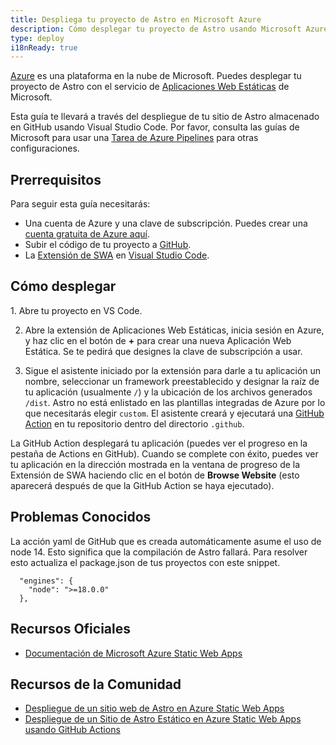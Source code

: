 ```yaml
---
title: Despliega tu proyecto de Astro en Microsoft Azure
description: Cómo desplegar tu proyecto de Astro usando Microsoft Azure
type: deploy
i18nReady: true
---
```


[Azure](https://azure.microsoft.com/) es una plataforma en la nube de Microsoft. Puedes desplegar tu proyecto de Astro con el servicio de [Aplicaciones Web Estáticas](https://aka.ms/staticwebapps) de Microsoft.

Esta guía te llevará a través del despliegue de tu sitio de Astro almacenado en GitHub usando Visual Studio Code. Por favor, consulta las guías de Microsoft para usar una [Tarea de Azure Pipelines](https://learn.microsoft.com/en-us/azure/devops/pipelines/tasks/reference/azure-static-web-app-v0?view=azure-pipelines) para otras configuraciones.

## Prerrequisitos

Para seguir esta guía necesitarás:

- Una cuenta de Azure y una clave de subscripción. Puedes crear una [cuenta gratuita de Azure aquí](https://azure.microsoft.com/free).
- Subir el código de tu proyecto a [GitHub](https://github.com/).
- La [Extensión de SWA](https://marketplace.visualstudio.com/items?itemName=ms-azuretools.vscode-azurestaticwebapps) en [Visual Studio Code](https://code.visualstudio.com/).

## Cómo desplegar

<Steps>
1. Abre tu proyecto en VS Code.

2. Abre la extensión de Aplicaciones Web Estáticas, inicia sesión en Azure, y haz clic en el botón de **+** para crear una nueva Aplicación Web Estática. Se te pedirá que designes la clave de subscripción a usar.

3. Sigue el asistente iniciado por la extensión para darle a tu aplicación un nombre, seleccionar un framework preestablecido y designar la raíz de tu aplicación (usualmente `/`) y la ubicación de los archivos generados `/dist`. Astro no está enlistado en las plantillas integradas de Azure por lo que necesitarás elegir `custom`. El asistente creará y ejecutará una [GitHub Action](https://github.com/features/actions) en tu repositorio dentro del directorio `.github`.
</Steps>

La GitHub Action desplegará tu aplicación (puedes ver el progreso en la pestaña de Actions en GitHub). Cuando se complete con éxito, puedes ver tu aplicación en la dirección mostrada en la ventana de progreso de la Extensión de SWA haciendo clic en el botón de **Browse Website** (esto aparecerá después de que la GitHub Action se haya ejecutado).

## Problemas Conocidos

La acción yaml de GitHub que es creada automáticamente asume el uso de node 14. Esto significa que la compilación de Astro fallará. Para resolver esto actualiza el package.json de tus proyectos con este snippet.

```
  "engines": {
    "node": ">=18.0.0"
  },
```

## Recursos Oficiales

- [Documentación de Microsoft Azure Static Web Apps](https://learn.microsoft.com/es-es/azure/static-web-apps/)

## Recursos de la Comunidad

- [Despliegue de un sitio web de Astro en Azure Static Web Apps](https://www.blueboxes.co.uk/deploying-an-astro-website-to-azure-static-web-apps)
- [Despliegue de un Sitio de Astro Estático en Azure Static Web Apps usando GitHub Actions](https://agramont.net/blog/create-static-site-astro-azure-ssg/#automate-deployment-with-github-actions)

